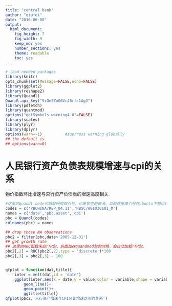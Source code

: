 ```yaml
---
title: "central bank"
author: "qiufei"
date: "2016-06-08"
output: 
  html_document: 
    fig_height: 7
    fig_width: 9
    keep_md: yes
    number_sections: yes
    theme: readable
    toc: yes
---
```


```r

# load needed packages
library(knitr)
opts_chunk$set(Message=FALSE,echo=FALSE)
library(ggplot2)
library(reshape2)
library(Quandl)
Quandl.api_key("9iGeZZoG6Vc46rfs1AgJ")
library(pdfetch)
library(quantmod)
options("getSymbols.warning4.0"=FALSE)
library(scales)
library(plyr)
library(dplyr)
options(warn=-1)          #suprress warning globally
## the default is
## options(warn=0)

```

# 人民银行资产负债表规模增速与cpi的关系 #

物价指数环比增速与央行资产负债表的增速高度相关.


```r
#这里的quandl code代码最好用双引号，也是官方的做法。以前这里单引号在ubuntu下是运行通过了的，但是在mac上不行。mac下必须要用双引号。
codes = c('PBCHINA/REP_04.11','NBSC/A01030101_M')
names = c('date','pbc.asset','cpi')
pbc = Quandl(codes)
colnames(pbc) = names

## drop those NA observations
pbc2 = filter(pbc,date>'2005-12-31')
## get growth rate
## 这里的ROC函数来自TTR包，前面加在quandmod包的时候，会自动加载TTR包。
pbc2[,2] = ROC(pbc2[,2],type = 'discrete')*100
pbc2[,3] = pbc2[,3] - 100


qfplot = function(dat,title){
    inter = melt(dat,id = 'date')
    ggplot(inter,aes(x = date,y = value,color = variable,shape = variable))+
        geom_line()+
        geom_point()+
        ggtitle(title)}
qfplot(pbc2,'人行资产增速与CPI环比增速之间的关系')


```
